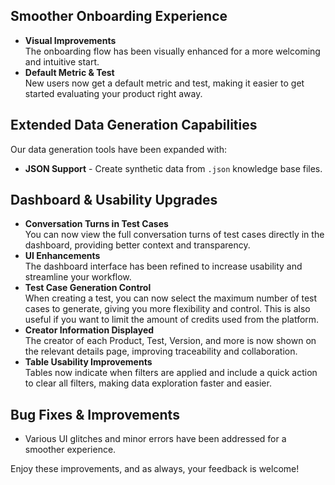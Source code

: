<Update label="2025-05-19" description="Onboarding Improvements, Extended Data Generation capabilities, Dashboard Usability, and More">

## Smoother Onboarding Experience

- **Visual Improvements**  
  The onboarding flow has been visually enhanced for a more welcoming and intuitive start.
- **Default Metric & Test**  
  New users now get a default metric and test, making it easier to get started evaluating your product right away.

## Extended Data Generation Capabilities

Our data generation tools have been expanded with:

- **JSON Support** - Create synthetic data from `.json` knowledge base files.

## Dashboard & Usability Upgrades

- **Conversation Turns in Test Cases**  
  You can now view the full conversation turns of test cases directly in the dashboard, providing better context and transparency.
- **UI Enhancements**  
  The dashboard interface has been refined to increase usability and streamline your workflow.
- **Test Case Generation Control**  
  When creating a test, you can now select the maximum number of test cases to generate, giving you more flexibility and control. This is also useful if you want to limit the amount of credits used from the platform.
- **Creator Information Displayed**  
  The creator of each Product, Test, Version, and more is now shown on the relevant details page, improving traceability and collaboration.
- **Table Usability Improvements**  
  Tables now indicate when filters are applied and include a quick action to clear all filters, making data exploration faster and easier.

## Bug Fixes & Improvements

- Various UI glitches and minor errors have been addressed for a smoother experience.

Enjoy these improvements, and as always, your feedback is welcome!

</Update>